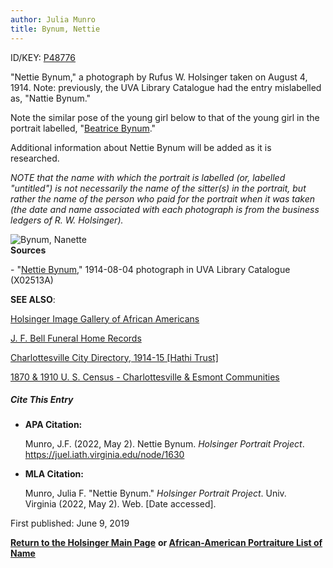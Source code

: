 ```yaml
---
author: Julia Munro
title: Bynum, Nettie
---
```

ID/KEY: [P48776](http://juel.iath.virginia.edu/public_person?person=4877 "P48776")

"Nettie Bynum," a photograph by Rufus W. Holsinger taken on August 4, 1914. Note: previously, the UVA Library Catalogue had the entry mislabelled as, "Nattie Bynum."

  
Note the similar pose of the young girl below to that of the young girl in the portrait labelled, "[Beatrice Bynum](http://juel.iath.virginia.edu/node/1628 "Bynum, Beatrice")." 

Additional information about Nettie Bynum will be added as it is researched. 

_NOTE that the name with which the portrait is labelled (or, labelled "untitled") is not necessarily the name of the sitter(s) in the portrait, but rather the name of the person who paid for the portrait when it was taken (the date and name associated with each photograph is from the business ledgers of R. W. Holsinger)._

![Bynum, Nanette](https://iiif.lib.virginia.edu/iiif/uva-lib:1042387/full/1000,1337/0/default.jpg "Bynum, Nanette")  
**Sources**

\- "[Nettie Bynum](https://search.lib.virginia.edu/catalog/uva-lib:1042387#?c=0&m=0&s=0&cv=0&xywh=-1297%2C0%2C5412%2C4012 "Bynum, Nettie")," 1914-08-04 photograph in UVA Library Catalogue (X02513A)  
  
  

**SEE ALSO**:

[Holsinger Image Gallery of African Americans](http://rwholsingerphotos.org/images.php "Holsinger Image Gallery of African Americans")

[J. F. Bell Funeral Home Records](http://www2.vcdh.virginia.edu/afam/raceandplace/perl_scripts/funeral_search.html "J. F. Bell Funeral Home Database")

[Charlottesville City Directory, 1914-15 \[Hathi Trust\]](https://catalog.hathitrust.org/Record/101954103 "Charlottesville City Directory, 1914-15") 

[1870 & 1910 U. S. Census - Charlottesville & Esmont Communities](http://www2.vcdh.virginia.edu/afam/raceandplace/census/search_both.html "1870 & 1910 U. S. Census: Charlottesville and Esmont Communities")

##### **Cite This Entry**

*   **APA Citation:**
    
    Munro, J.F. (2022, May 2). Nettie Bynum. _Holsinger Portrait Project_. https://juel.iath.virginia.edu/node/1630
    
*   **MLA Citation:**
    
    Munro, Julia F. "Nettie Bynum." _Holsinger Portrait Project_. Univ. Virginia (2022, May 2). Web. \[Date accessed\].
    

First published: June 9, 2019    

[**Return to the Holsinger Main Page**](http://juel.iath.virginia.edu/node/980) **or [African-American Portraiture List of Name](http://juel.iath.virginia.edu/node/996)**